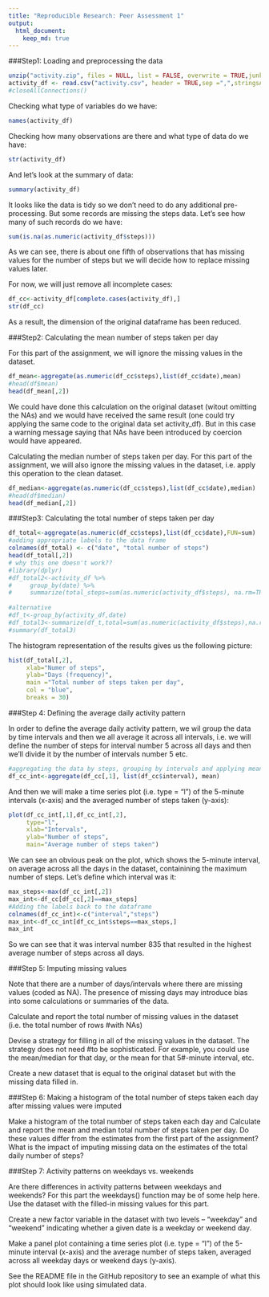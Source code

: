 ```yaml
---
title: "Reproducible Research: Peer Assessment 1"
output: 
  html_document:
    keep_md: true
---
```


###Step1: Loading and preprocessing the data

```r
unzip("activity.zip", files = NULL, list = FALSE, overwrite = TRUE,junkpaths = FALSE, exdir = ".", unzip = "internal",setTimes = FALSE)
activity_df <- read.csv("activity.csv", header = TRUE,sep =",",stringsAsFactors = FALSE)
#closeAllConnections()
```

Checking what type of variables do we have:
```r
names(activity_df)
```

Checking how many observations are there and what type of data do we have:
```r
str(activity_df)
```

And let's look at the summary of data:
```r
summary(activity_df)
```

It looks like the data is tidy so we don't need to do any additional pre-processing. But some records are missing the steps data. Let's see how many of such records do we have:
```r
sum(is.na(as.numeric(activity_df$steps)))
```

As we can see, there is about one fifth of observations that has missing values for the number of steps but we will decide how to replace missing values later.

For now, we will just remove all incomplete cases:
```r
df_cc<-activity_df[complete.cases(activity_df),]
str(df_cc)
```
As a result, the dimension of the original dataframe has been reduced.

###Step2: Calculating the mean number of steps taken per day

For this part of the assignment, we will ignore the missing values in the dataset.
```r
df_mean<-aggregate(as.numeric(df_cc$steps),list(df_cc$date),mean)
#head(df$mean)
head(df_mean[,2])
```
We could have done this calculation on the original dataset (witout omitting the NAs) and we would have received the same result (one could try applying the same code to the original data set activity_df). But in this case a warning message saying that NAs have been introduced by coercion would have appeared.


Calculating the median number of steps taken per day. For this part of the assignment, we will also ignore the missing values in the dataset, i.e. apply this operation to the clean dataset.
```r
df_median<-aggregate(as.numeric(df_cc$steps),list(df_cc$date),median)
#head(df$median)
head(df_median[,2])
```


###Step3: Calculating the total number of steps taken per day


```r

df_total<-aggregate(as.numeric(df_cc$steps),list(df_cc$date),FUN=sum)
#adding appropriate labels to the data frame
colnames(df_total) <- c("date", "total number of steps")
head(df_total[,2])
# why this one doesn't work??
#library(dplyr)
#df_total2<-activity_df %>%
#     group_by(date) %>%
#     summarize(total_steps=sum(as.numeric(activity_df$steps), na.rm=TRUE))
    
#alternative
#df_t<-group_by(activity_df,date)
#df_total3<-summarize(df_t,total=sum(as.numeric(activity_df$steps),na.rm=TRUE))
#summary(df_total3)
```

The histogram representation of the results gives us the following picture:
```r
hist(df_total[,2],
     xlab="Numer of steps",
     ylab="Days (frequency)", 
     main ="Total number of steps taken per day",
     col = "blue",
     breaks = 30)
```

###Step 4: Defining the average daily activity pattern

In order to define the average daily activity pattern, we wil group the data by time intervals and then we all average it across all intervals, i.e. we will define the number of steps for interval number 5 across all days and then we'll divide it by the number of intervals number 5 etc.


```r
#aggregating the data by steps, grouping by intervals and applying mean (i.e ariphmetical average)
df_cc_int<-aggregate(df_cc[,1], list(df_cc$interval), mean)
```

And then we will make a time series plot (i.e. type = "l") of the 5-minute intervals (x-axis) and the averaged number of  steps taken (y-axis):
```r
plot(df_cc_int[,1],df_cc_int[,2],
     type="l",
     xlab="Intervals",
     ylab="Number of steps",
     main="Average number of steps taken")
```

We can see an obvious peak on the plot, which shows the 5-minute interval, on average across all the days in the dataset, containining the maximum number  of steps. Let's define which interval was it:
```r
max_steps<-max(df_cc_int[,2])
max_int<-df_cc[df_cc[,2]==max_steps]
#Adding the labels back to the dataframe
colnames(df_cc_int)<-c("interval","steps")
max_int<-df_cc_int[df_cc_int$steps==max_steps,]
max_int
```

So we can see that it was interval number 835 that resulted in the highest average number of steps across all days.

###Step 5: Imputing missing values


Note that there are a number of days/intervals where there are missing values (coded as NA). The presence of missing days may introduce bias into some calculations or summaries of the data.

Calculate and report the total number of missing values in the dataset (i.e. the total number of rows #with NAs)

Devise a strategy for filling in all of the missing values in the dataset. The strategy does not need #to be sophisticated. For example, you could use the mean/median for that day, or the mean for that 5#-minute interval, etc.

Create a new dataset that is equal to the original dataset but with the missing data filled in.

###Step 6: Making a histogram of the total number of steps taken each day after missing values were imputed

Make a histogram of the total number of steps taken each day and Calculate and report the mean and median total number of steps taken per day. Do these values differ from the estimates from the first part of the assignment? What is the impact of imputing missing data on the estimates of the total daily number of steps?


###Step 7: Activity patterns on weekdays vs. weekends

Are there differences in activity patterns between weekdays and weekends?
For this part the weekdays() function may be of some help here. Use the dataset with the filled-in missing values for this part.

Create a new factor variable in the dataset with two levels – “weekday” and “weekend” indicating whether a given date is a weekday or weekend day.

Make a panel plot containing a time series plot (i.e. type = "l") of the 5-minute interval (x-axis) and the average number of steps taken, averaged across all weekday days or weekend days (y-axis). 

See the README file in the GitHub repository to see an example of what this plot should look like using simulated data.
